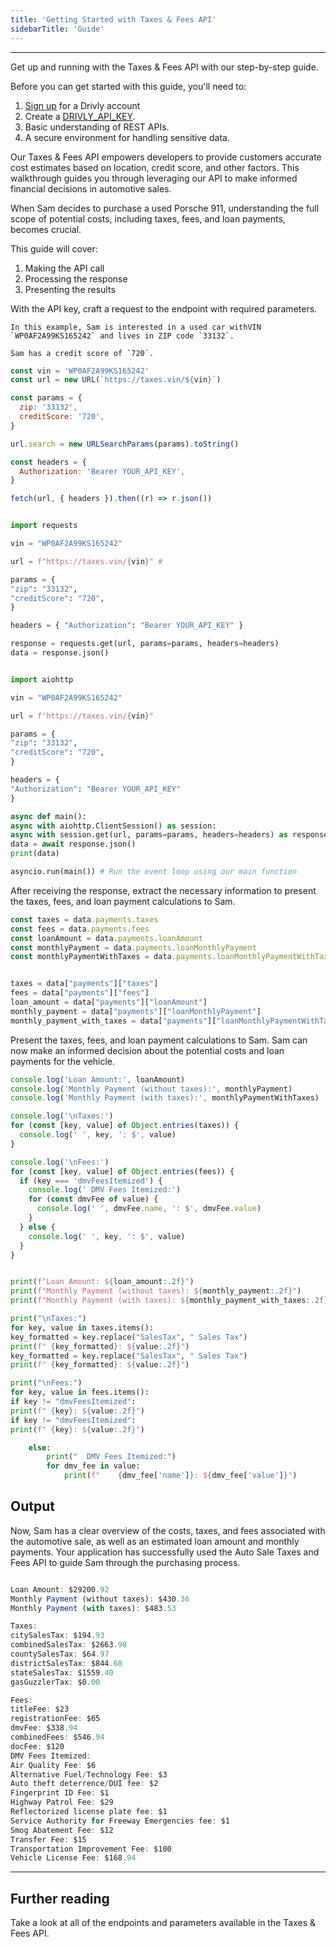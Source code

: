 ```yaml
---
title: 'Getting Started with Taxes & Fees API'
sidebarTitle: 'Guide'
---
```


---

Get up and running with the Taxes & Fees API with our step-by-step guide.

Before you can get started with this guide, you'll need to:

1. [Sign up](https://www.driv.ly/signup) for a Drivly account
2. Create a [DRIVLY_API_KEY](/commerce/overview#authentication).
3. Basic understanding of REST APIs.
4. A secure environment for handling sensitive data.

<p class='font-medium'>
  Our Taxes & Fees API empowers developers to provide customers accurate cost estimates based on
  location, credit score, and other factors. This walkthrough guides you through leveraging our API
  to make informed financial decisions in automotive sales.
</p>


<StoryBoard>
  When Sam decides to purchase a used Porsche 911, understanding the full scope of potential costs,
  including taxes, fees, and loan payments, becomes crucial.
</StoryBoard>

This guide will cover:

1. Making the API call
2. Processing the response
3. Presenting the results


<Steps>
  <Step title="Making the API Call">
    With the API key, craft a request to the endpoint with required parameters. 
    
    In this example, Sam is interested in a used car withVIN `WP0AF2A99KS165242` and lives in ZIP code `33132`. 
    
    Sam has a credit score of `720`.

  <CodeGroup>

```javascript taxes.js
const vin = 'WP0AF2A99KS165242'
const url = new URL(`https://taxes.vin/${vin}`)

const params = {
  zip: '33132',
  creditScore: '720',
}

url.search = new URLSearchParams(params).toString()

const headers = {
  Authorization: 'Bearer YOUR_API_KEY',
}

fetch(url, { headers }).then((r) => r.json())
```

```python taxes.py

import requests

vin = "WP0AF2A99KS165242"

url = f"https://taxes.vin/{vin}" #

params = {
"zip": "33132",
"creditScore": "720",
}

headers = { "Authorization": "Bearer YOUR_API_KEY" }

response = requests.get(url, params=params, headers=headers)
data = response.json()

```

```python taxes.py (async)

import aiohttp

vin = "WP0AF2A99KS165242"

url = f"https://taxes.vin/{vin}"

params = {
"zip": "33132",
"creditScore": "720",
}

headers = {
"Authorization": "Bearer YOUR_API_KEY"
}

async def main():
async with aiohttp.ClientSession() as session:
async with session.get(url, params=params, headers=headers) as response:
data = await response.json()
print(data)

asyncio.run(main()) # Run the event loop using our main function

```

  </CodeGroup>

  </Step>
  <Step title="Processing the Response">
    After receiving the response, extract the necessary information to present the taxes, fees, and loan payment calculations to Sam.

  <CodeGroup>

```javascript taxes.js
const taxes = data.payments.taxes
const fees = data.payments.fees
const loanAmount = data.payments.loanAmount
const monthlyPayment = data.payments.loanMonthlyPayment
const monthlyPaymentWithTaxes = data.payments.loanMonthlyPaymentWithTaxes
```

```python taxes.py

taxes = data["payments"]["taxes"]
fees = data["payments"]["fees"]
loan_amount = data["payments"]["loanAmount"]
monthly_payment = data["payments"]["loanMonthlyPayment"]
monthly_payment_with_taxes = data["payments"]["loanMonthlyPaymentWithTaxes"]

```

  </CodeGroup>

  </Step>

  <Step title="Presenting the Results">
    Present the taxes, fees, and loan payment calculations to Sam. Sam can now make an informed decision about the potential costs and loan payments for the vehicle.

  <CodeGroup>

```javascript taxes.js
console.log('Loan Amount:', loanAmount)
console.log('Monthly Payment (without taxes):', monthlyPayment)
console.log('Monthly Payment (with taxes):', monthlyPaymentWithTaxes)

console.log('\nTaxes:')
for (const [key, value] of Object.entries(taxes)) {
  console.log(' ', key, ': $', value)
}

console.log('\nFees:')
for (const [key, value] of Object.entries(fees)) {
  if (key === 'dmvFeesItemized') {
    console.log(' DMV Fees Itemized:')
    for (const dmvFee of value) {
      console.log(' ', dmvFee.name, ': $', dmvFee.value)
    }
  } else {
    console.log(' ', key, ': $', value)
  }
}
```

```python taxes.py

print(f"Loan Amount: ${loan_amount:.2f}")
print(f"Monthly Payment (without taxes): ${monthly_payment:.2f}")
print(f"Monthly Payment (with taxes): ${monthly_payment_with_taxes:.2f}")

print("\nTaxes:")
for key, value in taxes.items():
key_formatted = key.replace("SalesTax", " Sales Tax")
print(f" {key_formatted}: ${value:.2f}")
key_formatted = key.replace("SalesTax", " Sales Tax")
print(f" {key_formatted}: ${value:.2f}")

print("\nFees:")
for key, value in fees.items():
if key != "dmvFeesItemized":
print(f" {key}: ${value:.2f}")
if key != "dmvFeesItemized":
print(f" {key}: ${value:.2f}")

    else:
        print("  DMV Fees Itemized:")
        for dmv_fee in value:
            print(f"    {dmv_fee['name']}: ${dmv_fee['value']}")

```

  </CodeGroup>
  </Step>
</Steps>

## Output

Now, Sam has a clear overview of the costs, taxes, and fees associated with the automotive sale,
as well as an estimated loan amount and monthly payments. Your application has successfully used
the Auto Sale Taxes and Fees API to guide Sam through the purchasing process.

```typescript

Loan Amount: $29200.92
Monthly Payment (without taxes): $430.36
Monthly Payment (with taxes): $483.53

Taxes:
citySalesTax: $194.93
combinedSalesTax: $2663.98
countySalesTax: $64.97
districtSalesTax: $844.68
stateSalesTax: $1559.40
gasGuzzlerTax: $0.00

Fees:
titleFee: $23
registrationFee: $65
dmvFee: $338.94
combinedFees: $546.94
docFee: $120
DMV Fees Itemized:
Air Quality Fee: $6
Alternative Fuel/Technology Fee: $3
Auto theft deterrence/DUI fee: $2
Fingerprint ID Fee: $1
Highway Patrol Fee: $29
Reflectorized license plate fee: $1
Service Authority for Freeway Emergencies fee: $1
Smog Abatement Fee: $12
Transfer Fee: $15
Transportation Improvement Fee: $100
Vehicle License Fee: $168.94

```

---

## Further reading

<Card title='API Reference' icon='link' href='/data/tax-and-fee/reference/get-taxes-and-fees'>
  Take a look at all of the endpoints and parameters available in the Taxes & Fees API.
</Card>
